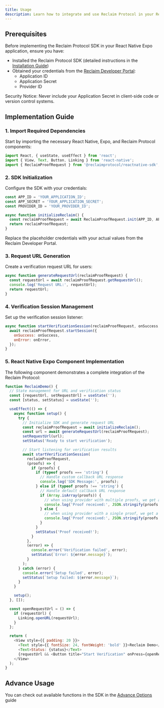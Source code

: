 ```yaml
---
title: Usage
description: Learn how to integrate and use Reclaim Protocol in your React Native Expo app, from initialization to handling proof requests and responses.
---
```


## Prerequisites

Before implementing the Reclaim Protocol SDK in your React Native Expo application, ensure you have:

- Installed the Reclaim Protocol SDK (detailed instructions in the [Installation Guide](./installation))
- Obtained your credentials from the [Reclaim Developer Portal](https://dev.reclaimprotocol.org/):
  - Application ID
  - Application Secret
  - Provider ID

<Callout type="warning">Security Notice: Never include your Application Secret in client-side code or version control systems.</Callout>

## Implementation Guide

### 1. Import Required Dependencies

Start by importing the necessary React Native, Expo, and Reclaim Protocol components:

```javascript
import React, { useState, useEffect } from 'react';
import { View, Text, Button, Linking } from 'react-native';
import { ReclaimProofRequest } from '@reclaimprotocol/reactnative-sdk';
```

### 2. SDK Initialization

Configure the SDK with your credentials:

```javascript
const APP_ID = 'YOUR_APPLICATION_ID';
const APP_SECRET = 'YOUR_APPLICATION_SECRET';
const PROVIDER_ID = 'YOUR_PROVIDER_ID';

async function initializeReclaim() {
  const reclaimProofRequest = await ReclaimProofRequest.init(APP_ID, APP_SECRET, PROVIDER_ID);
  return reclaimProofRequest;
}
```

<Callout type="info">
Replace the placeholder credentials with your actual values from the Reclaim Developer Portal.
</Callout>

### 3. Request URL Generation

Create a verification request URL for users:

```javascript
async function generateRequestUrl(reclaimProofRequest) {
  const requestUrl = await reclaimProofRequest.getRequestUrl();
  console.log('Request URL:', requestUrl);
  return requestUrl;
}
```

### 4. Verification Session Management

Set up the verification session listener:

```javascript
async function startVerificationSession(reclaimProofRequest, onSuccess, onError) {
  await reclaimProofRequest.startSession({
    onSuccess: onSuccess,
    onError: onError,
  });
}
```

### 5. React Native Expo Component Implementation

The following component demonstrates a complete integration of the Reclaim Protocol:

```javascript
function ReclaimDemo() {
  // State management for URL and verification status
  const [requestUrl, setRequestUrl] = useState('');
  const [status, setStatus] = useState('');

  useEffect(() => {
    async function setup() {
      try {
        // Initialize SDK and generate request URL
        const reclaimProofRequest = await initializeReclaim();
        const url = await generateRequestUrl(reclaimProofRequest);
        setRequestUrl(url);
        setStatus('Ready to start verification');

        // Start listening for verification results
        await startVerificationSession(
          reclaimProofRequest,
          (proofs) => {
            if (proofs) {
              if (typeof proofs === 'string') {
                // Handle custom callback URL response
                console.log('SDK Message:', proofs);
              } else if (typeof proofs !== 'string') {
                // Handle default callback URL response
                if (Array.isArray(proofs)) {
                  // when using provider with multiple proofs, we get an array of proofs
                  console.log('Proof received:', JSON.stringify(proofs.map(p => p.claimData.context)));
                } else {
                  // when using provider with a single proof, we get a single proof object
                  console.log('Proof received:', JSON.stringify(proofs.claimData.context));
                }
              }
              setStatus('Proof received!');
            }
          },
          (error) => {
            console.error('Verification failed', error);
            setStatus(`Error: ${error.message}`);
          }
        );
      } catch (error) {
        console.error('Setup failed', error);
        setStatus(`Setup failed: ${error.message}`);
      }
    }

    setup();
  }, []);

  const openRequestUrl = () => {
    if (requestUrl) {
      Linking.openURL(requestUrl);
    }
  };

  return (
    <View style={{ padding: 20 }}>
      <Text style={{ fontSize: 24, fontWeight: 'bold' }}>Reclaim Demo</Text>
      <Text>Status: {status}</Text>
      {requestUrl && <Button title="Start Verification" onPress={openRequestUrl} />}
    </View>
  );
}
```


## Advance Usage

You can check out available functions in the SDK in the [Advance Options](../advance-options/web-sdk) guide
